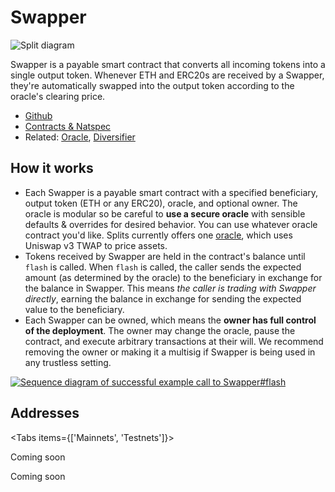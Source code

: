
# Swapper

![Split diagram](./img/swapper_diagram.png)

Swapper is a payable smart contract that converts all incoming tokens into a
single output token. Whenever ETH and ERC20s are received by a Swapper, they're
automatically swapped into the output token according to the oracle's clearing
price.

- [Github](https://github.com/0xSplits/splits-swapper)
- [Contracts & Natspec](https://github.com/0xSplits/splits-swapper/tree/main/src)
- Related: [Oracle](/core/oracle), [Diversifier](/templates/diversifier)

## How it works

- Each Swapper is a payable smart contract with a specified beneficiary, output
  token (ETH or any ERC20), oracle, and optional owner. The oracle is modular so
  be careful to **use a secure oracle** with sensible defaults & overrides for
  desired behavior. You can use whatever oracle contract you'd like. Splits
  currently offers one [oracle](/core/oracle), which uses Uniswap v3 TWAP to
  price assets.
- Tokens received by Swapper are held in the contract's balance until `flash` is
  called. When `flash` is called, the caller sends the expected amount (as
  determined by the oracle) to the beneficiary in exchange for the balance in
  Swapper. This means _the caller is trading with Swapper directly_, earning the
  balance in exchange for sending the expected value to the beneficiary.
- Each Swapper can be owned, which means the **owner has full control of the
  deployment**. The owner may change the oracle, pause the contract, and execute
  arbitrary transactions at their will. We recommend removing the owner or
  making it a multisig if Swapper is being used in any trustless setting.

[![Sequence diagram of successful example call to Swapper#flash](https://mermaid.ink/svg/pako:eNqNlMtu2zAQRX-FYGGoRW3UiB3b0CKApVpAFkGQJuim6mIsjRIiFKmSo7RG4H8vKcGxZalBN3pwztyZy9crz3SOPOSj0WuqGBNKUMiaT8YCesISg5AFW7AYjE9Hv4MRsJVogze8CRZaUQKlkDuf5yF5SGyT8Q_FWmrjwx8W0fJiNe0AlRElmN2RSWbJPFkMMZE2OZp31SxmWuUdvcVms4yWw9S54nS-XF12WchIvAAJrf4DJjQkOtXXl9E8iQehc735bLaK10FL7v3LPfajUapSZfFXjSrDrwIeDZSeaLkHA05kcnX1-f43VBWaa0XoENImbFY3kWCfWrZHnKSFrOiBPnxrIJMYskeku1oTrktdK7It1wYdNnlTgdP4QccRA939YGRA2QIN8_uNkX5G9dF-Yj97XQxk23aosReDlFvInv9l81jfV918iy-mzP0a_YLsC6tg55PPynZm6eivZyxChYXI_IJ2LDVuHvRJuO9rMuCLNIHs5L3TVrv6IeNjXqIpQeTuaDfHM-XNsU25a5n76U2520yOg5r0_U5lPCRT45jXVQ502Fc8LEBaN4q5cCVu2ruiuTL2fwHX4Vpz?type=png)](https://mermaid.live/edit#pako:eNqNlMtu2zAQRX-FYGGoRW3UiB3b0CKApVpAFkGQJuim6mIsjRIiFKmSo7RG4H8vKcGxZalBN3pwztyZy9crz3SOPOSj0WuqGBNKUMiaT8YCesISg5AFW7AYjE9Hv4MRsJVogze8CRZaUQKlkDuf5yF5SGyT8Q_FWmrjwx8W0fJiNe0AlRElmN2RSWbJPFkMMZE2OZp31SxmWuUdvcVms4yWw9S54nS-XF12WchIvAAJrf4DJjQkOtXXl9E8iQehc735bLaK10FL7v3LPfajUapSZfFXjSrDrwIeDZSeaLkHA05kcnX1-f43VBWaa0XoENImbFY3kWCfWrZHnKSFrOiBPnxrIJMYskeku1oTrktdK7It1wYdNnlTgdP4QccRA939YGRA2QIN8_uNkX5G9dF-Yj97XQxk23aosReDlFvInv9l81jfV918iy-mzP0a_YLsC6tg55PPynZm6eivZyxChYXI_IJ2LDVuHvRJuO9rMuCLNIHs5L3TVrv6IeNjXqIpQeTuaDfHM-XNsU25a5n76U2520yOg5r0_U5lPCRT45jXVQ502Fc8LEBaN4q5cCVu2ruiuTL2fwHX4Vpz)

## Addresses

<Tabs items={['Mainnets', 'Testnets']}>

<Tab>

Coming soon

</Tab>

<Tab>

Coming soon

</Tab>

</Tabs>
